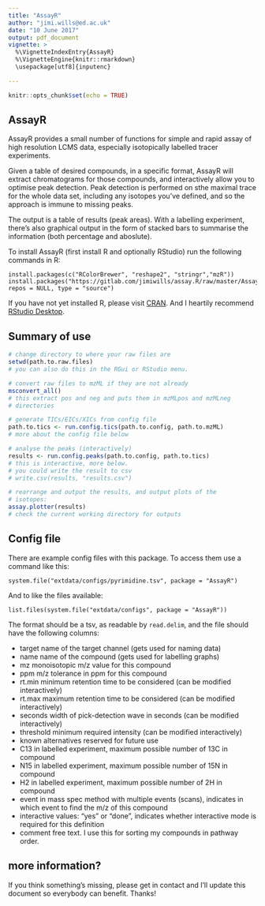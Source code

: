 ```yaml
---
title: "AssayR"
author: "jimi.wills@ed.ac.uk"
date: "10 June 2017"
output: pdf_document
vignette: >
  %\VignetteIndexEntry{AssayR}
  %\VignetteEngine{knitr::rmarkdown}
  \usepackage[utf8]{inputenc}

---
```


<!--
don't forget to build this vignette with 
devtools::build_vignettes("AssayR") 
-->


```r
knitr::opts_chunk$set(echo = TRUE)
```

## AssayR

AssayR provides a small number of functions for simple and
rapid assay of high resolution LCMS data, especially isotopically
labelled tracer experiments.

Given a table of desired compounds, in a specific format, AssayR will extract
chromatograms for those compounds, and interactively allow you to optimise peak
detection.  Peak detection is performed on sthe maximal trace for the whole data
set, including any isotopes you've defined, and so the approach is immune to 
missing peaks.

The output is a table of results (peak areas).  With a labelling experiment, 
there's also graphical output in the form of stacked bars to summarise the 
information (both percentage and aboslute).

To install AssayR (first install R and optionally RStudio) run the following
commands in R:

    install.packages(c("RColorBrewer", "reshape2", "stringr","mzR"))
    install.packages("https://gitlab.com/jimiwills/assay.R/raw/master/AssayR_0.1.0.tar.gz", repos = NULL, type = "source")

If you have 
not yet installed R, please visit [CRAN](https://cran.r-project.org/).  And I 
heartily recommend 
[RStudio Desktop](https://www.rstudio.com/products/RStudio/#Desktop).

## Summary of use


```r
# change directory to where your raw files are
setwd(path.to.raw.files)
# you can also do this in the RGui or RStudio menu.

# convert raw files to mzML if they are not already
msconvert_all()
# this extract pos and neg and puts them in mzMLpos and mzMLneg
# directories

# generate TICs/EICs/XICs from config file
path.to.tics <- run.config.tics(path.to.config, path.to.mzML)
# more about the config file below

# analyse the peaks (interactively)
results <- run.config.peaks(path.to.config, path.to.tics)
# this is interactive, more below.
# you could write the result to csv
# write.csv(results, "results.csv")

# rearrange and output the results, and output plots of the
# isotopes:
assay.plotter(results)
# check the current working directory for outputs

```

## Config file

There are example config files with this package.  To access them use a command
like this:

    system.file("extdata/configs/pyrimidine.tsv", package = "AssayR")

And to like the files available:

    list.files(system.file("extdata/configs", package = "AssayR"))


The format should be a tsv, as readable by `read.delim`, and the file
should have the following columns:

* target
    name of the target channel (gets used for naming data)
* name
    name of the compound (gets used for labelling graphs)
* mz
    monoisotopic m/z value for this compound
* ppm
    m/z tolerance in ppm for this compound
* rt.min
    minimum retention time to be considered (can be modified interactively)
* rt.max
    maximum retention time to be considered (can be modified interactively)
* seconds
    width of pick-detection wave in seconds (can be modified interactively)
* threshold
    minimum required intensity (can be modified interactively)
* known alternatives
    reserved for future use
* C13
    in labelled experiment, maximum possible number of 13C in compound
* N15
    in labelled experiment, maximum possible number of 15N in compound
* H2
    in labelled experiment, maximum possible number of 2H in compound
* event
    in mass spec method with multiple events (scans), indicates in which event
    to find the m/z of this compound
* interactive
    values: "yes" or "done", indicates whether interactive mode is 
    required for this definition
* comment
    free text.  I use this for sorting my compounds in pathway order.
    
    
## more information?

If you think something's missing, please get in contact and I'll update this
document so everybody can benefit.  Thanks!
